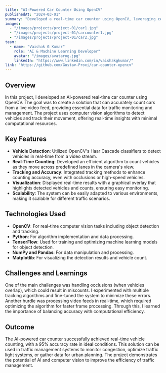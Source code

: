```yaml
---
title: "AI-Powered Car Counter Using OpenCV"
publishedAt: "2024-03-01"
summary: "Developed a real-time car counter using OpenCV, leveraging computer vision techniques to count vehicles in a live video feed, providing valuable insights for traffic management systems."
images:
  - "/images/projects/project-01/car1.jpg"
  - "/images/projects/project-01/carcounter1.jpg"
  - "/images/projects/project-01/car2.jpg"
team:
  - name: "Vaishak G Kumar"
    role: "AI & Machine Learning Developer"
    avatar: "/images/avatarog.jpg"
    linkedIn: "https://www.linkedin.com/in/vaishakgkumar/"
link: "https://github.com/Gustav-Proxi/car-counter-opencv"
---
```


## Overview

In this project, I developed an AI-powered real-time car counter using OpenCV. The goal was to create a solution that can accurately count cars from a live video feed, providing essential data for traffic monitoring and management. The project uses computer vision algorithms to detect vehicles and track their movement, offering real-time insights with minimal computational resources.

## Key Features

- **Vehicle Detection**: Utilized OpenCV's Haar Cascade classifiers to detect vehicles in real-time from a video stream.
- **Real-Time Counting**: Developed an efficient algorithm to count vehicles as they move across predefined lanes in the camera's view.
- **Tracking and Accuracy**: Integrated tracking methods to enhance counting accuracy, even with occlusions or high-speed vehicles.
- **Visualization**: Displayed real-time results with a graphical overlay that highlights detected vehicles and counts, ensuring easy monitoring.
- **Scalability**: The system can be easily adapted to various environments, making it scalable for different traffic scenarios.

## Technologies Used

- **OpenCV**: For real-time computer vision tasks including object detection and tracking.
- **Python**: For algorithm implementation and data processing.
- **TensorFlow**: Used for training and optimizing machine learning models for object detection.
- **NumPy and Pandas**: For data manipulation and processing.
- **Matplotlib**: For visualizing the detection results and vehicle count.

## Challenges and Learnings

One of the main challenges was handling occlusions (when vehicles overlap), which could result in miscounts. I experimented with multiple tracking algorithms and fine-tuned the system to minimize these errors. Another hurdle was processing video feeds in real-time, which required optimizing the algorithm for faster frame processing. Through this, I learned the importance of balancing accuracy with computational efficiency.

## Outcome

The AI-powered car counter successfully achieved real-time vehicle counting, with a 95% accuracy rate in ideal conditions. This solution can be used in traffic management systems to monitor congestion, optimize traffic light systems, or gather data for urban planning. The project demonstrates the potential of AI and computer vision to improve the efficiency of traffic management.
